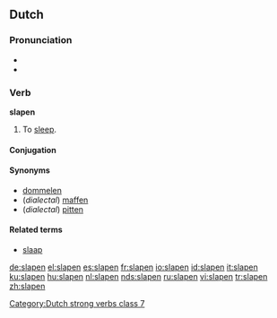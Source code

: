 ==Dutch==

===Pronunciation===
* {{IPA|[ˈslapən]|lang=nl}}
* {{hyphenation|sla|pen}}

===Verb===
'''slapen'''
# To [[sleep]].

====Conjugation====
{{nl-verb|slaap|slaapt|sliep|sliepen|hebben|geslapen|slape}}

[[Category:Dutch strong verbs class 7]]

====Synonyms====
* [[dommelen]]
* (''dialectal'') [[maffen]]
* (''dialectal'') [[pitten]]

====Related terms====
* [[slaap]]

[[de:slapen]]
[[el:slapen]]
[[es:slapen]]
[[fr:slapen]]
[[io:slapen]]
[[id:slapen]]
[[it:slapen]]
[[ku:slapen]]
[[hu:slapen]]
[[nl:slapen]]
[[nds:slapen]]
[[ru:slapen]]
[[vi:slapen]]
[[tr:slapen]]
[[zh:slapen]]